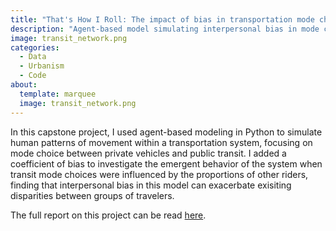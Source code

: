 ```yaml
---
title: "That's How I Roll: The impact of bias in transportation mode choice"
description: "Agent-based model simulating interpersonal bias in mode choice within a transportation network."
image: transit_network.png
categories:
  - Data
  - Urbanism
  - Code
about:
  template: marquee
  image: transit_network.png
---
```


In this capstone project, I used agent-based modeling in Python to simulate human patterns of movement within a transportation system, focusing on mode choice between private vehicles and public transit. I added a coefficient of bias to investigate the emergent behavior of the system when transit mode choices were influenced by the proportions of other riders, finding that interpersonal bias in this model can exacerbate exisiting disparities between groups of travelers.

The full report on this project can be read [here](TravelModelReport.pdf). <!-- The following is a simplified version of the code used to generate my results. -->

<!-- ## Code -->

<!-- ```{python} -->

<!-- from numpy import * -->

<!-- from numpy.random import choice -->

<!-- from random import randint, choice -->

<!-- ### Initialize -->

<!-- # matrix of connections -->

<!-- Network = array([[1, 1, 1, 0, 0, 0, 0, 0], -->

<!--           [1, 1, 1, 0, 0, 0, 0, 0], -->

<!--           [1, 1, 1, 1, 0, 0, 0, 0], -->

<!--           [0, 0, 1, 1, 1, 1, 0, 0], -->

<!--           [0, 0, 0, 1, 1, 1, 1, 0], -->

<!--           [0, 0, 0, 1, 1, 1, 1, 1], -->

<!--           [0, 0, 0, 0, 1, 1, 1, 1], -->

<!--           [0, 0, 0, 0, 0, 1, 1, 1]]) -->

<!-- # matrix of relative appeal -->

<!-- high = 0.8 -->

<!-- med = 0.5 -->

<!-- low = 0.2 -->

<!-- relApp = array([[0, low, med, 0, 0, 0, 0, 0], -->

<!--           [low, 0, med, 0, 0, 0, 0, 0], -->

<!--           [med, med, 0, high, 0, 0, 0, 0], -->

<!--           [0, 0, high, 0, high, med, 0, 0], -->

<!--           [0, 0, 0, high, 0, med, low, 0], -->

<!--           [0, 0, 0, med, med, 0, low, med], -->

<!--           [0, 0, 0, 0, low, low, 0, low], -->

<!--           [0, 0, 0, 0, 0, med, low, 0]]) #remember matrices are 0-7 -->

<!-- class person: -->

<!--     def __init__(self): -->

<!--         self.location = 0 # later randomize 0-7 -->

<!--         self.affiliation = 0 # later determine -1 or 1 -->

<!--         self.appeal = 0 -->

<!--         self.comfort = 0 # later randomize, sum to 1 -->

<!-- ``` -->

<!-- The following function runs a model with strong bias interactions on the part of both groups. It takes as input a network and relative appeals matrix defined above, a maximum amount of timesteps, a number of agents, an amount of destinations, and a "bar" which defines the borders between the neighborhoods, as seen in the title image and described in the report. -->

<!-- ```{python} -->

<!-- def transitMove(network, relapp, tmax = 10, n = 10000, m = 8, bar = 4): -->

<!--     # empty matrices of travelers -->

<!--     locations = zeros((m,tmax)) -->

<!--     transit_1 = zeros((m ,m, tmax)) -->

<!--     transit_1[:,:,0] = ones((m,m)) -->

<!--     transit_2 = zeros((m, m, tmax)) -->

<!--     transit_2[:,:,0] = ones((m,m)) -->

<!--     cars_1 = zeros((m, m, tmax)) -->

<!--     cars_1[:,:,0] = ones((m,m)) -->

<!--     cars_2 = zeros((m, m, tmax)) -->

<!--     cars_2[:,:,0] = ones((m,m)) -->

<!--     # randomize people -->

<!--     people = [person() for j in range(n)] -->

<!--     for i in people: -->

<!--         i.location = randint(0,m - 1) -->

<!--         locations[i.location,0] +=1 -->

<!--         if (i.location <bar): -->

<!--             i.affiliation = 1 -->

<!--         else: -->

<!--             i.affiliation = 2 -->

<!--         appeal = randint(1,100) -->

<!--         comfort = randint(1,100) -->

<!--         total = appeal + comfort -->

<!--         i.appeal = appeal/total -->

<!--         i.comfort = comfort/total -->

<!--     # run the model -->

<!--     comfortCoeff1 = zeros((m,m,tmax)) -->

<!--     comfortCoeff2 = zeros((m,m,tmax)) -->

<!--     transitTravTotal = zeros((m,m)) -->

<!--     for t in range(tmax-1): -->

<!--         # create matrix of comfort coefficients -->

<!--         transitTravTotal = transitTravTotal + transit_1[:,:,t] + transit_2[:,:,t] # total travelers over all of human history -->

<!--         comfortCoeff1[:,:,t] = sum(transit_1[:,:,0:(t+1)], axis = 2)/transitTravTotal  -->

<!--         comfortCoeff2[:,:,t] = sum(transit_2[:,:,0:(t+1)], axis = 2)/transitTravTotal  -->

<!--         for i in people: -->

<!--             # select destination -->

<!--             row = network[i.location] -->

<!--             indices = where(row == 1) -->

<!--             destination = choice(indices[0]) -->

<!--             if (destination == i.location): -->

<!--                 locations[i.location,t+1] +=1 -->

<!--             else: -->

<!--                 # calculate preference -->

<!--                 if (i.affiliation ==1): -->

<!--                   preference = i.appeal * relapp[i.location,destination]+ i.comfort * comfortCoeff1[i.location, destination, t] -->

<!--               else: -->

<!--                   preference = i.appeal * relapp[i.location,destination]+ i.comfort * comfortCoeff2[i.location, destination, t] -->

<!--                 # choose mode -->

<!--                 choiceVar = randint(0,100)/100 -->

<!--                 if (preference > choiceVar): -->

<!--                     # they choose transit -->

<!--                     if (i.affiliation ==1): -->

<!--                         transit_1[i.location, destination, t+1] += 1 -->

<!--                     else: -->

<!--                         transit_2[i.location, destination, t+1] += 1 -->

<!--                 else: -->

<!--                     # they choose car -->

<!--                     if (i.affiliation ==1): -->

<!--                         cars_1[i.location, destination, t+1] += 1 -->

<!--                     else: -->

<!--                         cars_2[i.location, destination, t+1] += 1 -->

<!--                 # update location -->

<!--                 i.location = destination -->

<!--                 locations[i.location,t+1] +=1 -->

<!--             # end if statement -->

<!--         # end for loop -->

<!--     results = {"transit_1": transit_1, "transit_2": transit_2, "cars_1": cars_1,"cars_2": cars_2, "locations": locations} -->

<!--     return(results) -->

<!-- ``` -->

<!-- The following function graphs some of the outputs of this model in a way that compares transit adoption percentages for the two groups. -->

<!-- ```{python} -->

<!-- import matplotlib as mpl -->

<!-- import matplotlib.pyplot as plt -->

<!-- def plot_pop_compare(transit_1, transit_2, locations, title = False, n = 10000, tmax = 10, bar = 4): -->

<!--     transit_1_totals = sum(sum(transit_1, axis = 1),axis = 0) -->

<!--     transit_2_totals = sum(sum(transit_2, axis = 1),axis = 0) -->

<!--     time = arange(tmax) -->

<!--     transit_1_pop = sum(locations[0:bar,0]) -->

<!--     transit_2_pop = sum(locations[bar:,0]) -->

<!--     transit_1_percent = transit_1_totals/transit_1_pop -->

<!--     transit_2_percent = transit_2_totals/transit_2_pop -->

<!--     if (transit_1_pop + transit_2_pop == n): -->

<!--         fig, ax = plt.subplots() -->

<!--         line1, = ax.plot(transit_1_percent, label='Group 1') -->

<!--         line2, = ax.plot(transit_2_percent, label='Group 2') -->

<!--         ax.legend(handles=[line1, line2]) -->

<!--         ax.set_xlabel("timestep") -->

<!--         ax.set_ylabel("transit users (percent)") -->

<!--         ax.set_ylim(0,0.6) -->

<!--         if title: -->

<!--             fig.savefig(title) -->

<!--         plt.show() -->

<!--     else: -->

<!--         print("Population Sum Error") -->

<!-- ``` -->

<!-- ```{python} -->

<!-- transitResults = transitMove(Network, relApp, tmax = 50, bar = 4) -->

<!-- transit_1 = transitResults['transit_1'] -->

<!-- transit_2 = transitResults['transit_2'] -->

<!-- locations = transitResults['locations'] -->

<!-- plot_pop_compare(transit_1, transit_2, locations, tmax = 50, bar = 4) -->

<!-- ``` -->
